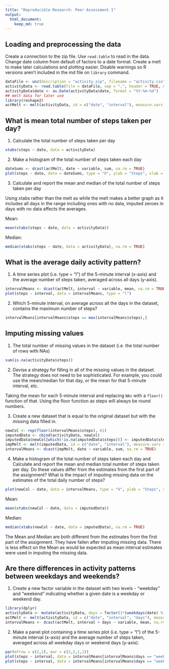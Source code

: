 ```yaml
---
title: "Reproducible Research: Peer Assessment 1"
output: 
  html_document:
    keep_md: true
---
```



## Loading and preprocessing the data 

Create a connection to the zip file. Use `read.table` to read in the data. Change date column from default of factors to a date format. Create a melt to make later calculations and plotting easier. Disable warnings so R versions aren't included in the md file on `library` command. 

```r
dataFile <- unz(description = "activity.zip", filename = "activity.csv")
activityData <- read.table(file = dataFile, sep = ",", header = TRUE, na.strings = "NA")
activityData$date <- as.Date(activityData$date, format = "%Y-%m-%d")
## melt data for later use
library(reshape2)
actMelt <- melt(activityData, id = c("date", "interval"), measure.vars = c("steps"))
```

## What is mean total number of steps taken per day?

1. Calculate the total number of steps taken per day

```r
xtabs(steps ~ date, data = activityData)
```

2. Make a histogram of the total number of steps taken each day

```r
dateSums <- dcast(actMelt, date ~ variable, sum, na.rm = TRUE)
plot(steps ~ date, data = dateSums, type = "h", ylab = "Steps", xlab = "Date")
```

3. Calculate and report the mean and median of the total number of steps taken per day 

Using xtabs rather than the melt as while the melt makes a better graph as it includes all days in the range including ones with no data, imputed zeroes in days with no data affects the averages. 

Mean:
```r
mean(xtabs(steps ~ date, data = activityData))
```

Median:
```r
median(xtabs(steps ~ date, data = activityData), na.rm = TRUE)
```

## What is the average daily activity pattern?

1. A time series plot (i.e. type = "l") of the 5-minute interval (x-axis) and the average number of steps taken, averaged across all days (y-axis). 
```r
intervalMeans <- dcast(actMelt, interval ~ variable, mean, na.rm = TRUE)
plot(steps ~ interval, data = intervalMeans, type = "l")
```

2. Which 5-minute interval, on average across all the days in the dataset, contains the maximum number of steps?
```r
intervalMeans[intervalMeans$steps == max(intervalMeans$steps),]
```


## Imputing missing values

1. The total number of missing values in the dataset (i.e. the total number of rows with NAs)
```r
sum(is.na(activityData$steps))
```


2. Devise a strategy for filling in all of the missing values in the dataset. The strategy does not need to be sophisticated. For example, you could use the mean/median for that day, or the mean for that 5-minute interval, etc.

Taking the mean for each 5-minute interval and replacing `NAs` with a `floor()` function of that. Using the floor function as steps will always be round numbers. 

3. Create a new dataset that is equal to the original dataset but with the missing data filled in. 
```r
newCol <- rep(floor(intervalMeans$steps), 61)
imputedData <- cbind(activityData, newCol)
imputedData$newCol[which(!is.na(imputedData$steps))] <- imputedData$steps[which(!is.na(imputedData$steps))]
impMelt <- melt(imputedData, id = c("date", "interval"), measure.vars = c("newCol"))
intervalMeans <- dcast(impMelt, date ~ variable, sum, na.rm = TRUE)
``` 

4. Make a histogram of the total number of steps taken each day and Calculate and report the mean and median total number of steps taken per day. Do these values differ from the estimates from the first part of the assignment? What is the impact of imputing missing data on the estimates of the total daily number of steps?

```r
plot(newCol ~ date, data = intervalMeans, type = "h", ylab = "Steps", xlab = "Date")
```

Mean:
```r
mean(xtabs(newCol ~ date, data = imputedData))
```

Median:
```r
median(xtabs(newCol ~ date, data = imputedData), na.rm = TRUE)
```

The Mean and Median are both different from the estimates from the first part of the assignment. They have fallen after imputing missing data. There is less effect on the Mean as would be expected as mean interval estimates were used in imputing the missing data. 

## Are there differences in activity patterns between weekdays and weekends? 

1. Create a new factor variable in the dataset with two levels - "weekday" and "weekend" indicating whether a given date is a weekday or weekend day.
```r
library(dplyr)
activityData <- mutate(activityData, days = factor(1*(weekdays(date) %in% c("Monday", "Tuesday", "Wednesday", "Thursday", "Friday")), labels = c("weekday", "weekend")))
actMelt <- melt(activityData, id = c("date", "interval", "days"), measure.vars = c("steps"))
intervalMeans <- dcast(actMelt, interval + days ~ variable, mean, na.rm = TRUE)
```

2. Make a panel plot containing a time series plot (i.e. type = "l") of the 5-minute interval (x-axis) and the average number of steps taken, averaged across all weekday days or weekend days (y-axis).
```r
par(mfrow = c(2,1), mar = c(2,2,1,1))
plot(steps ~ interval, data = intervalMeans[intervalMeans$days == "weekend",], type = "l", main = "Weekend")
plot(steps ~ interval, data = intervalMeans[intervalMeans$days == "weekday",], type = "l", main = "Weekdays")
```

